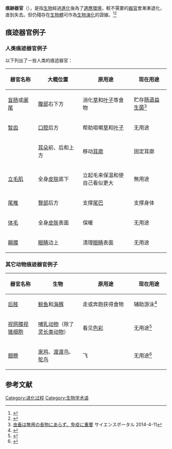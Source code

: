{{Refimprove|time=2014-7-16}}
{{重定向至此|退化器官|个体内器官的退化|退化 (器官)}}

'''痕跡器官'''（{{lang-en|vestigial organ}}），是指[[生物|生物]]經過[[進化|進化]]後為了[[適應|適應]][[環境|環境]]，較不需要的[[器官|器官]]會漸漸退化，直到失去{{le|功能 (生物學)|Function_(biology)|功能}}。但仍殘存在[[生物體|生物體]]可作為[[生物演化|生物演化]]的證據。<ref name="DelahousseMeganck2009">{{cite book|author1=Bernard Delahousse|author2=Martin Meganck|title=Engineering in Context|url=http://books.google.com/books?id=MUz3qg3uB0UC&pg=PA270|year=2009|publisher=Academica|isbn=978-87-7675-700-7|pages=270|accessdate=2015-10-21|archive-date=2017-01-19|archive-url=https://web.archive.org/web/20170119002158/https://books.google.com/books?id=MUz3qg3uB0UC&pg=PA270|dead-url=no}}</ref><ref>{{Cite web |url = http://biobar.hbhcgz.cn/Article/ShowArticle.asp?ArticleID=16666 |title = 痕迹器官 |date = 2011-04-06 |accessdate = 2014-07-16 |quote = 痕迹器官不仅提供了生物进化的证据，也有助于确定生物进化所经历的途径。 |archive-url = https://web.archive.org/web/20140720103130/http://biobar.hbhcgz.cn/Article/ShowArticle.asp?ArticleID=16666 |archive-date = 2014-07-20 |dead-url = yes }}</ref>

==痕迹器官例子==
===人类痕迹器官例子===
以下列出了一些人类的痕迹器官：

{| class="wikitable" style="width:540px;"
|-
! style="width:130px;"|器官名称|| style="width:200px;"|大概位置|| style="width:250px;"|原用途|| style="width:160px;"|现在用途
|-
|align ="middle"|[[盲肠|盲肠]]或[[阑尾|阑尾]]||align ="middle"|[[腹部|腹部]]右下方||align ="middle"|消化[[草本植物|草]]和[[叶子|叶子]]等食物||align ="middle"|贮存[[肠|肠道]][[益生菌|益生菌]]<ref>[http://scienceportal.jst.go.jp/news/newsflash_review/newsflash/2014/04/20140411_01.html 虫垂は無用の長物にあらず、免疫に重要] {{Wayback|url=http://scienceportal.jst.go.jp/news/newsflash_review/newsflash/2014/04/20140411_01.html |date=20181231092321 }} サイエンスポータル 2014-4-11</ref>
|-
|align ="middle"|[[智齿|智齿]]||align ="middle"|[[口腔|口腔]]后方||align ="middle"|帮助咀嚼[[草本植物|草]]和[[叶子|叶子]]||align ="middle"|无用途
|-
|align ="middle"|{{link-en|动耳肌|Auricular muscles}}||align ="middle"|[[耳朵|耳朵]]前、后和上方||align ="middle"|移动[[耳|耳廓]]||align ="middle"|固定耳廓
|-
|align ="middle"|[[立毛肌|立毛肌]]||align ="middle"|全身[[皮肤|皮肤]]底下||align ="middle"|立起毛来保温和使自己看似更大||align ="middle"|無用途
|-
|align ="middle"|[[尾骨|尾椎]]||align ="middle"|[[臀部|臀部]]后方||align ="middle"|支撑[[尾巴|尾巴]]||align ="middle"|支撑身体
|-
|align ="middle"|[[体毛|体毛]]||align ="middle"|全身[[皮肤|皮肤]]表面||align ="middle"|保暖||align ="middle"|无用途
|-
|align ="middle"|[[瞬膜|瞬膜]]||align ="middle"|[[眼睛|眼睛]]边上||align ="middle"|清理[[眼睛|眼睛]]表面||align ="middle"|无用途
|}

===其它动物痕迹器官例子===
{| class="wikitable" style="width:540px;"
|-
! style="width:130px;"|器官名称|| style="width:200px;"|生物|| style="width:250px;"|原用途|| style="width:160px;"|现在用途
|-
|align ="middle"|[[腿|后肢]]||align ="middle"|[[鲸鱼|鲸鱼]]和[[海豚|海豚]]||align ="middle"|走或奔跑获得食物||align ="middle"|辅助游泳<ref>{{Cite web |url = http://biobar.hbhcgz.cn/Article/ShowArticle.asp?ArticleID=16666 |title = 痕迹器官 |date = 2011-04-06 |accessdate = 2014-07-16 |quote = 生活在海中的鲸的后肢已经完全退化，但在体内还有腰带骨、股骨和胫骨等后肢骨的遗迹。 |archive-url = https://web.archive.org/web/20140720103130/http://biobar.hbhcgz.cn/Article/ShowArticle.asp?ArticleID=16666 |archive-date = 2014-07-20 |dead-url = yes }}</ref>
|-
|align ="middle"|[[视网膜|视网膜]][[视锥细胞|视锥细胞]]||align ="middle"|[[哺乳动物|哺乳动物]]（除了[[灵长类动物|灵长类动物]]）||align ="middle"|看见[[色彩|色彩]]||align ="middle"|无用途<ref name=mammalsense>{{cite book | title=Dorling Kindersley Handbooks - Mammals | author=Clutton-Brock, J. | pages=26, 27 | isbn=978-7-5057-2025-1}}</ref>
|-
|align ="middle"|[[翅膀|翅膀]]||align ="middle"|<sub>{{See also|不会飞的鸟}}</sub>[[家鸡|家鸡]]、[[渡渡鸟|渡渡鸟]]、[[鸵鸟|鸵鸟]]||align ="middle"|飞||align ="middle"|无用途<ref>{{cite web |url=http://www.terranature.org/moa.htm |title=TerraNature | New Zealand Ecology - Moa |accessdate=2007-08-27 |archive-date=2019-11-30 |archive-url=https://web.archive.org/web/20191130054623/http://www.terranature.org/moa.htm |dead-url=yes }}</ref>
|}

==参考文献==
{{reflist}}

[[Category:进化过程|Category:进化过程]]
[[Category:生物学术语|Category:生物学术语]]